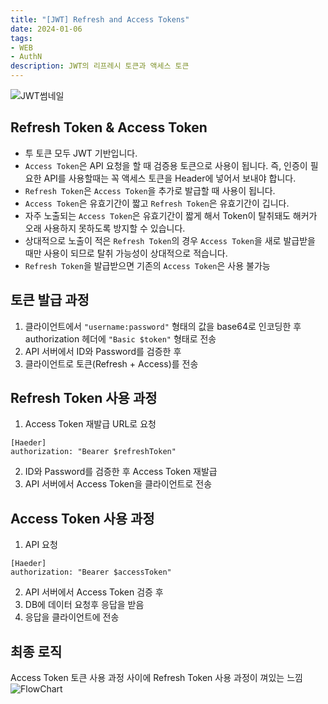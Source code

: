 ```yaml
---
title: "[JWT] Refresh and Access Tokens"
date: 2024-01-06
tags: 
- WEB
- AuthN
description: JWT의 리프레시 토큰과 액세스 토큰
---
```


![JWT썸네일](/images/thumbnails/jwt.png)
 
 ## Refresh Token & Access Token
 - 투 토큰 모두 JWT 기반입니다.
 - `Access Token`은 API 요청을 할 때 검증용 토큰으로 사용이 됩니다. 즉, 인증이 필요한 API를 사용할때는 꼭 액세스 토큰을
 Header에 넣어서 보내야 합니다.
 - `Refresh Token`은 `Access Token`을 추가로 발급할 때 사용이 됩니다.
 - `Access Token`은 유효기간이 짧고 `Refresh Token`은 유효기간이 깁니다.
 - 자주 노출되는 `Access Token`은 유효기간이 짧게 해서 Token이 탈취돼도 해커가 오래 사용하지 못하도록 
 방지할 수 있습니다.
 - 상대적으로 노출이 적은 `Refresh Token`의 경우 `Access Token`을 새로 발급받을 때만 사용이 되므로 탈취 가능성이 상대적으로 적습니다.
- `Refresh Token`을 발급받으면 기존의 `Access Token`은 사용 불가능

## 토큰 발급 과정

1. 클라이언트에서 `"username:password"` 형태의 값을 base64로 인코딩한 후 authorization 헤더에 `"Basic $token"` 형태로 전송
2. API 서버에서 ID와 Password를 검증한 후
3. 클라이언트로 토큰(Refresh + Access)를 전송

## Refresh Token 사용 과정
1. Access Token 재발급 URL로 요청
```
[Haeder]
authorization: "Bearer $refreshToken"
```
2. ID와 Password를 검증한 후 Access Token 재발급
3. API 서버에서 Access Token을 클라이언트로 전송

## Access Token 사용 과정
1. API 요청
```
[Haeder]
authorization: "Bearer $accessToken"
```
2. API 서버에서 Access Token 검증 후
3. DB에 데이터 요청후 응답을 받음
4. 응답을 클라이언트에 전송

## 최종 로직
Access Token 토큰 사용 과정 사이에 Refresh Token 사용 과정이 껴있는 느낌
![FlowChart](/images/01.06/FlowChart.svg)
